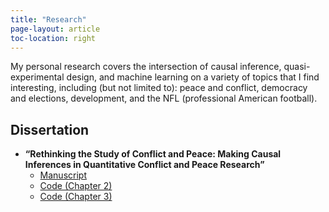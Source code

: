 ```yaml
---
title: "Research"
page-layout: article
toc-location: right
---
```


My personal research covers the intersection of causal inference, quasi-experimental design, and machine learning on a variety of topics that I find interesting, including (but not limited to): peace and conflict, democracy and elections, development, and the NFL (professional American football).


## Dissertation
- **"Rethinking the Study of Conflict and Peace: Making Causal Inferences in Quantitative Conflict and Peace Research"** <br>
  - [Manuscript](https://digital.library.unt.edu/ark:/67531/metadc2257739/m1/1/) <br>
  - [Code (Chapter 2)](https://github.com/Brian-Lookabaugh/UN-PKOs-Project) <br>
  - [Code (Chapter 3)](https://github.com/Brian-Lookabaugh/Human-Rights-Treaties-Project)

